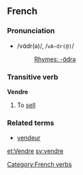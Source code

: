 ==French==
===Pronunciation===
*/vɑ̃dr(ə)/, /<tt>vA~dr(@)</tt>/
*:[[Rhymes:French:-ɑ̃drə|Rhymes: -ɑ̃drə]]

===Transitive verb===
[[Category:French verbs]]
'''Vendre'''

#To [[sell]]

===Related terms===
*[[vendeur]]
{{fr-conj-re|vend|avoir}}

[[et:Vendre]]
[[sv:vendre]]